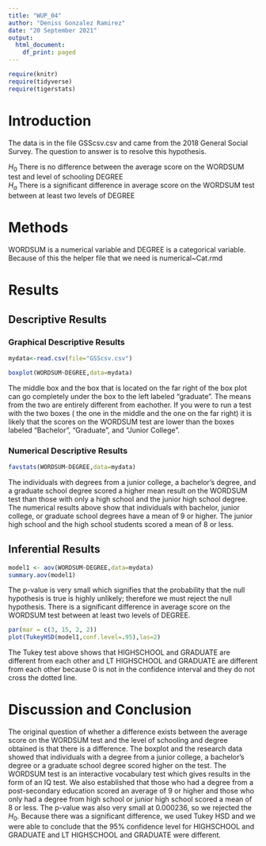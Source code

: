 ```yaml
---
title: "WUP_04"
author: "Deniss Gonzalez Ramirez"
date: "20 September 2021"
output:
  html_document:
    df_print: paged
---
```


```r
require(knitr)
require(tidyverse)
require(tigerstats)

```

# Introduction

<!--In this section you explain what you are trying to show.  Where did the data come from?  What is the research or other question you are trying to answer?!-->

The data is in the file GSScsv.csv and came from the 2018 General Social Survey.  The question to answer is to resolve this hypothesis.  

$H_0$ There is no difference between the average score on the WORDSUM test and level of schooling DEGREE  
$H_a$ There is a significant difference in average score on the WORDSUM test between at least two levels of DEGREE  

# Methods

<!--Decide on your methods:  use "variable analysis" or other appropriate descriptors.  Make sure to choose at least one graphical method and at least one numerical method.!-->

WORDSUM is a numerical variable and DEGREE is a categorical variable. Because of this the helper file that we need is numerical~Cat.rmd

# Results

<!--Divide this section into two sub-sections:  One for your descriptive  results and one for your inferential results.!-->

## Descriptive Results

### Graphical Descriptive Results

<!--Graphical results here.  Make sure to show your code.  Provide appropriate labels for axes, giving units if possible, and provide a good title for the graph, too.  Use the graphical results to describe the patterns if any that exist in the data as focused toward the research question!-->
```r
mydata<-read.csv(file="GSScsv.csv")
```

```r
boxplot(WORDSUM~DEGREE,data=mydata)
``` 



The middle box and the box that is located on the far right of the box plot can go completely under the box to the left labeled "graduate". The means from the two are entirely different from eachother. If you were to run a test with the two boxes ( the one in the middle and the one on the far right) it is likely that the scores on the WORDSUM test are lower than the boxes labeled "Bachelor", "Graduate", and "Junior College".


### Numerical Descriptive Results

<!--Numerical results go here. Use the numerical results to describe the patterns if any that exist in the data as focused toward the research question!-->

```r
favstats(WORDSUM~DEGREE,data=mydata)
```


The individuals with degrees from a junior college, a bachelor's degree, and a graduate school degree scored a higher mean result on the WORDSUM test than those with only a high school and the junior high school degree. The numerical results above show that individuals with bachelor, junior college, or graduate school degrees have a mean of 9 or higher. The junior high school and the high school students scored a mean of 8 or less.


## Inferential Results


<!--State hypothesis clearly.  Make sure your discussion of the inferential test covers all the aspects that the test output produces, such as test statistic, p-value etc.  Make a decision about the null hypothesis, explain the assumptions on which the selected test/procedure was based, and why the chosen procedure satisfys the assumptions and is appropriate to answer the research question!-->
```r
model1 <- aov(WORDSUM~DEGREE,data=mydata)
summary.aov(model1)
```

The p-value is very small which signifies that the probability that the null hypothesis is true is highly unlikely; therefore we must reject the null hypothesis. There is a significant difference in average score on the WORDSUM test between at least two levels of DEGREE.




```r
par(mar = c(3, 15, 2, 2))
plot(TukeyHSD(model1,conf.level=.95),las=2)
```


The Tukey test above shows that HIGHSCHOOL and GRADUATE are different from each other and LT HIGHSCHOOL and GRADUATE are different from each other because 0 is not in the confidence interval and they do not cross the dotted line. 


# Discussion and Conclusion

<!--Discussion and conclusion here.  If you found a relationship be sure to consider whether the relationship occurs because one of the variavbles causes the other, or whether they perhasps are related for some other reason.  Watch the chapter 6 videos from the GeorgeTown videos collection.!-->

The original question of whether a difference exists between the average score on the WORDSUM test and the level of schooling and degree obtained is that there is a difference. The boxplot and the research data showed that individuals with a degree from a junior college, a bachelor's degree or a graduate school degree scored higher on the test. The WORDSUM test is an interactive vocabulary test which gives results in the form of an IQ test. We also established that those who had a degree from a post-secondary education scored an average of 9 or higher and those who only had a degree from high school or junior high school scored a mean of 8 or less. The p-value was also very small at 0.000236, so we rejected the $H_0$. Because there was a significant difference, we used Tukey HSD and we were able to conclude that the 95% confidence level for HIGHSCHOOL and GRADUATE and LT HIGHSCHOOL and GRADUATE were different.
